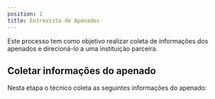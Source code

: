 ```yaml
---
position: 1
title: Entrevista de Apenados
---
```


Este processo tem como objetivo realizar coleta de informações dos apenados e direcioná-lo a uma instituição parceira.



<BpmnViewer diagramUrl="/processes/as_is/entrevista_apenados.bpmn" height="400px" />

## Coletar informações do apenado
Nesta etapa o técnico coleta as seguintes informações do apenado:
    